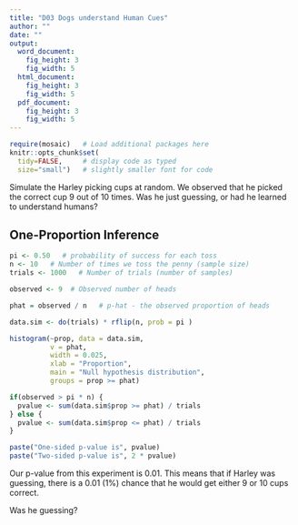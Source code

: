 ---
title: "D03 Dogs understand Human Cues"
author: ""
date: ""
output: 
  word_document:
    fig_height: 3
    fig_width: 5
  html_document:
    fig_height: 3
    fig_width: 5
  pdf_document:
    fig_height: 3
    fig_width: 5
---

```{r, setup, include=FALSE}
require(mosaic)   # Load additional packages here 
knitr::opts_chunk$set(
  tidy=FALSE,     # display code as typed
  size="small")   # slightly smaller font for code
```

Simulate the Harley picking cups at random.  We observed that he picked the correct cup 9 out of 10 times.  Was he just guessing, or had he learned to understand humans?

## One-Proportion Inference
```{r}
pi <- 0.50   # probability of success for each toss
n <- 10   # Number of times we toss the penny (sample size)
trials <- 1000   # Number of trials (number of samples)

observed <- 9  # Observed number of heads 

phat = observed / n   # p-hat - the observed proportion of heads

data.sim <- do(trials) * rflip(n, prob = pi )

histogram(~prop, data = data.sim, 
          v = phat, 
          width = 0.025,
          xlab = "Proportion", 
          main = "Null hypothesis distribution",
          groups = prop >= phat) 

if(observed > pi * n) {
  pvalue <- sum(data.sim$prop >= phat) / trials
} else {
  pvalue <- sum(data.sim$prop <= phat) / trials
}

paste("One-sided p-value is", pvalue)
paste("Two-sided p-value is", 2 * pvalue)

```

Our p-value from this experiment is 0.01.  This means that if Harley was guessing, there is a 0.01 (1%) chance that he would get either 9 or 10 cups correct. 

Was he guessing? 
